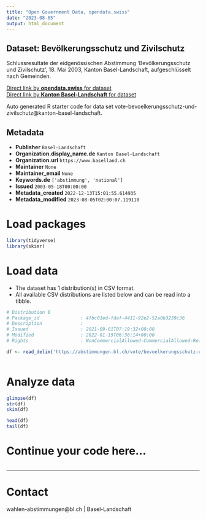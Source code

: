 ```yaml
---
title: "Open Government Data, opendata.swiss"
date: "2023-08-05"
output: html_document
---
```


## Dataset: Bevölkerungsschutz und Zivilschutz

Schlussresultate der eidgenössischen Abstimmung 'Bevölkerungsschutz und Zivilschutz', 18. Mai 2003, Kanton Basel-Landschaft, aufgeschlüsselt nach Gemeinden.

[Direct link by **opendata.swiss** for dataset](https://opendata.swiss/de/dataset/bevolkerungsschutz-und-zivilschutz)<br>
[Direct link by **Kanton Basel-Landschaft** for dataset](https://abstimmungen.bl.ch/vote/bevoelkerungsschutz-und-zivilschutz/data)

Auto generated R starter code for data set vote-bevoelkerungsschutz-und-zivilschutz@kanton-basel-landschaft.

## Metadata

- **Publisher** `Basel-Landschaft`
- **Organization.display_name.de** `Kanton Basel-Landschaft`
- **Organization.url** `https://www.baselland.ch`
- **Maintainer** `None`
- **Maintainer_email** `None`
- **Keywords.de** `['abstimmung', 'national']`
- **Issued** `2003-05-18T00:00:00`
- **Metadata_created** `2022-12-13T15:01:55.614935`
- **Metadata_modified** `2023-08-05T02:00:07.119110`


# Load packages

```r

library(tidyverse)
library(skimr)

```

# Load data

-   The dataset has 1 distribution(s) in CSV format.
-   All available CSV distributions are listed below and can be read into a tibble.

```r

# Distribution 0
# Package_id               : 4fbc01ed-fdaf-4411-92e2-52a0b3239c36
# Description              : 
# Issued                   : 2021-09-01T07:19:32+00:00
# Modified                 : 2022-01-19T06:36:14+00:00
# Rights                   : NonCommercialAllowed-CommercialAllowed-ReferenceRequired

df <- read_delim('https://abstimmungen.bl.ch/vote/bevoelkerungsschutz-und-zivilschutz/data-csv')



```

# Analyze data

```r

glimpse(df)
str(df)
skim(df)

head(df)
tail(df)

```

# Continue your code here...

```r

```

------------------------------------------------------------------------

# Contact

wahlen-abstimmungen@bl.ch | Basel-Landschaft

